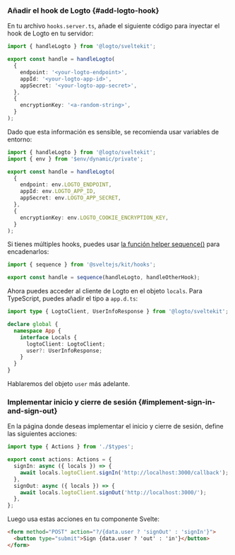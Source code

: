 
### Añadir el hook de Logto \{#add-logto-hook}

En tu archivo `hooks.server.ts`, añade el siguiente código para inyectar el hook de Logto en tu servidor:

```ts title="hooks.server.ts"
import { handleLogto } from '@logto/sveltekit';

export const handle = handleLogto(
  {
    endpoint: '<your-logto-endpoint>',
    appId: '<your-logto-app-id>',
    appSecret: '<your-logto-app-secret>',
  },
  {
    encryptionKey: '<a-random-string>',
  }
);
```

Dado que esta información es sensible, se recomienda usar variables de entorno:

```ts title="hooks.server.ts"
import { handleLogto } from '@logto/sveltekit';
import { env } from '$env/dynamic/private';

export const handle = handleLogto(
  {
    endpoint: env.LOGTO_ENDPOINT,
    appId: env.LOGTO_APP_ID,
    appSecret: env.LOGTO_APP_SECRET,
  },
  {
    encryptionKey: env.LOGTO_COOKIE_ENCRYPTION_KEY,
  }
);
```

Si tienes múltiples hooks, puedes usar [la función helper sequence()](https://kit.svelte.dev/docs/modules#sveltejs-kit-hooks) para encadenarlos:

```ts title="hooks.server.ts"
import { sequence } from '@sveltejs/kit/hooks';

export const handle = sequence(handleLogto, handleOtherHook);
```

Ahora puedes acceder al cliente de Logto en el objeto `locals`. Para TypeScript, puedes añadir el tipo a `app.d.ts`:

```ts
import type { LogtoClient, UserInfoResponse } from '@logto/sveltekit';

declare global {
  namespace App {
    interface Locals {
      logtoClient: LogtoClient;
      user?: UserInfoResponse;
    }
  }
}
```

Hablaremos del objeto `user` más adelante.

### Implementar inicio y cierre de sesión \{#implement-sign-in-and-sign-out}

<AssumingUrl />

<SignInFlowSummary />

<WebConfigureRedirectUris />

En la página donde deseas implementar el inicio y cierre de sesión, define las siguientes acciones:

```ts title="+page.server.ts"
import type { Actions } from './$types';

export const actions: Actions = {
  signIn: async ({ locals }) => {
    await locals.logtoClient.signIn('http://localhost:3000/callback');
  },
  signOut: async ({ locals }) => {
    await locals.logtoClient.signOut('http://localhost:3000/');
  },
};
```

Luego usa estas acciones en tu componente Svelte:

```html title="+page.svelte"
<form method="POST" action="?/{data.user ? 'signOut' : 'signIn'}">
  <button type="submit">Sign {data.user ? 'out' : 'in'}</button>
</form>
```

<Checkpoint />
